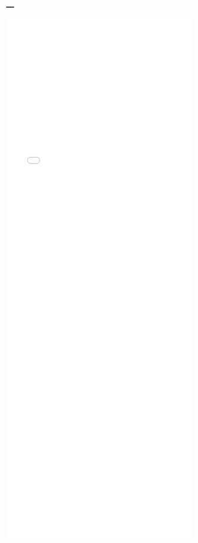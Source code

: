 ---
---

<iframe src="./helpfiles/mrforest.html" width="100%" style="height: 100em; border: none">
</iframe>
